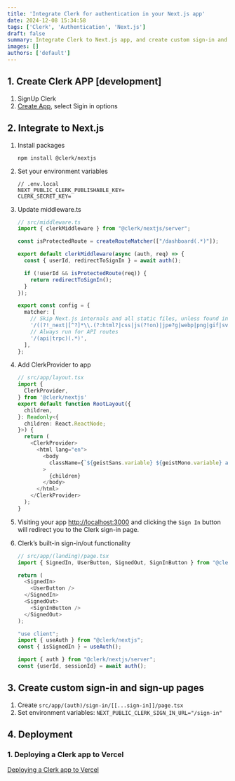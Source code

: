 ```yaml
---
title: 'Integrate Clerk for authentication in your Next.js app'
date: 2024-12-08 15:34:58
tags: ['Clerk', 'Authentication', 'Next.js']
draft: false
summary: Integrate Clerk to Next.js app, and create custom sign-in and sign-up pages for your Next.js app with Clerk
images: []
authors: ['default']
---
```


## 1. Create Clerk APP [development]

1. SignUp Clerk
2. [Create App](https://dashboard.clerk.com/apps/new), select Sigin in options

## 2. Integrate to Next.js

1. Install packages

    ```shell
    npm install @clerk/nextjs
    ```

2. Set your environment variables

    ```config
    // .env.local
    NEXT_PUBLIC_CLERK_PUBLISHABLE_KEY=
    CLERK_SECRET_KEY=
    ```

3. Update middleware.ts

    ```ts
    // src/middleware.ts
    import { clerkMiddleware } from "@clerk/nextjs/server";

    const isProtectedRoute = createRouteMatcher(["/dashboard(.*)"]);

    export default clerkMiddleware(async (auth, req) => {
      const { userId, redirectToSignIn } = await auth();

      if (!userId && isProtectedRoute(req)) {
        return redirectToSignIn();
      }
    });

    export const config = {
      matcher: [
        // Skip Next.js internals and all static files, unless found in search params
        '/((?!_next|[^?]*\\.(?:html?|css|js(?!on)|jpe?g|webp|png|gif|svg|ttf|woff2?|ico|csv|docx?|xlsx?|zip|webmanifest)).*)',
        // Always run for API routes
        '/(api|trpc)(.*)',
      ],
    };
    ```

4. Add ClerkProvider to app

    ```ts
    // src/app/layout.tsx
    import {
      ClerkProvider,
    } from '@clerk/nextjs'
    export default function RootLayout({
      children,
    }: Readonly<{
      children: React.ReactNode;
    }>) {
      return (
        <ClerkProvider>
          <html lang="en">
            <body
              className={`${geistSans.variable} ${geistMono.variable} antialiased`}
            >
              {children}
            </body>
          </html>
        </ClerkProvider>
      );
    }
    ```

5. Visiting your app [http://localhost:3000](http://localhost:3000) and clicking the `Sign In` button will redirect you to the Clerk sign-in page.

6. Clerk’s built-in sign-in/out functionality

    ```ts
    // src/app/(landing)/page.tsx
    import { SignedIn, UserButton, SignedOut, SignInButton } from "@clerk/nextjs";

    return (
      <SignedIn>
        <UserButton />
      </SignedIn>
      <SignedOut>
        <SignInButton />
      </SignedOut>
    );

    "use client";
    import { useAuth } from "@clerk/nextjs";
    const { isSignedIn } = useAuth();

    import { auth } from "@clerk/nextjs/server";
    const {userId, sessionId} = await auth();
    ```

## 3. Create custom sign-in and sign-up pages

1. Create `src/app/(auth)/sign-in/[[...sign-in]]/page.tsx`
2. Set environment variables: `NEXT_PUBLIC_CLERK_SIGN_IN_URL="/sign-in"`

## 4. Deployment

### 1. Deploying a Clerk app to Vercel

[Deploying a Clerk app to Vercel](https://clerk.com/docs/deployments/deploy-to-vercel)
